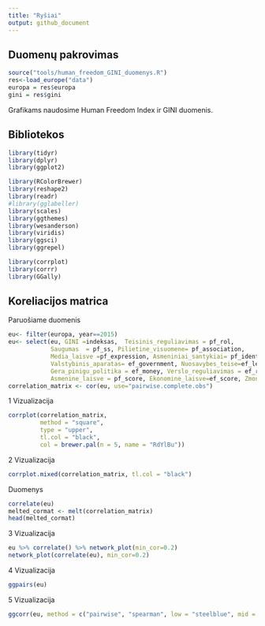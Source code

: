 ```yaml
---
title: "Ryšiai"
output: github_document
---
```


## Duomenų pakrovimas

```r
source("tools/human_freedom_GINI_duomenys.R")
res<-load_europe("data")
europa = res$europa
gini = res$gini
```


Grafikams naudosime Human Freedom Index ir GINI duomenis.

## Bibliotekos

```r

library(tidyr)
library(dplyr)
library(ggplot2)

library(RColorBrewer)
library(reshape2)
library(readr)
#library(gglabeller)
library(scales)
library(ggthemes)
library(wesanderson)
library(viridis)
library(ggsci)
library(ggrepel)

library(corrplot)
library(corrr)
library(GGally)

```


## Koreliacijos matrica

Paruošiame duomenis

```r
eu<- filter(europa, year==2015)
eu<- select(eu, GINI =indeksas,  Teisinis_reguliavimas = pf_rol,
            Saugumas  = pf_ss, Pilietine_visuomene= pf_association,
            Media_laisve =pf_expression, Asmeniniai_santykiai= pf_identity,
            Valstybinis_aparatas= ef_government, Nuosavybes_teise=ef_legal,
            Gera_pinigu_politika = ef_money, Verslo_reguliavimas = ef_regulation,
            Asmenine_laisve = pf_score, Ekonomine_laisve=ef_score, Zmoniu_laisve=hf_score)
correlation_matrix <- cor(eu, use="pairwise.complete.obs")
```

1 Vizualizacija

```r
corrplot(correlation_matrix,
         method = "square",
         type = "upper",
         tl.col = "black",
         col = brewer.pal(n = 5, name = "RdYlBu"))
```

2 Vizualizacija

```r
corrplot.mixed(correlation_matrix, tl.col = "black")

```


Duomenys

```r
correlate(eu)
melted_cormat <- melt(correlation_matrix)
head(melted_cormat)

```


3 Vizualizacija

```r
eu %>% correlate() %>% network_plot(min_cor=0.2)
network_plot(correlate(eu), min_cor=0.2)
```

4 Vizualizacija

```r
ggpairs(eu)

```


5 Vizualizacija

```r
ggcorr(eu, method = c("pairwise", "spearman", low = "steelblue", mid = "white", high = "darkred"))

```



